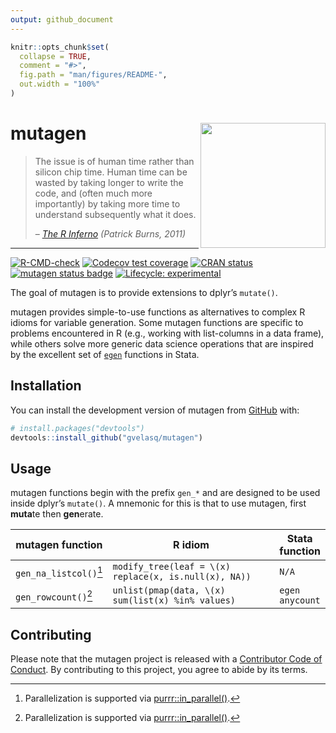 ```yaml
---
output: github_document
---
```


<!-- README.md is generated from README.Rmd. Please edit that file -->

```r
knitr::opts_chunk$set(
  collapse = TRUE,
  comment = "#>",
  fig.path = "man/figures/README-",
  out.width = "100%"
)
```

# mutagen <img src="man/figures/logo.png" align="right" height="200"/>

> The issue is of human time rather than silicon chip time. Human time can be wasted by taking longer to write the code, and (often much more importantly) by taking more time to understand subsequently what it does.
>
> -- [*The R Inferno*](https://www.burns-stat.com/documents/books/the-r-inferno) *(Patrick Burns, 2011)*

***

<!-- badges: start -->

[![R-CMD-check](https://github.com/gvelasq/mutagen/actions/workflows/R-CMD-check.yaml/badge.svg?branch=main)](https://github.com/gvelasq/mutagen/actions/workflows/R-CMD-check.yaml)
[![Codecov test coverage](https://codecov.io/gh/gvelasq/mutagen/graph/badge.svg)](https://app.codecov.io/gh/gvelasq/mutagen)
[![CRAN status](https://www.r-pkg.org/badges/version/mutagen)](https://CRAN.R-project.org/package=mutagen)
[![mutagen status badge](https://gvelasq.r-universe.dev/mutagen/badges/version)](https://gvelasq.r-universe.dev/mutagen)
[![Lifecycle: experimental](https://img.shields.io/badge/lifecycle-experimental-orange.svg)](https://www.tidyverse.org/lifecycle/#experimental)

<!-- badges: end -->

The goal of mutagen is to provide extensions to dplyr's `mutate()`.

mutagen provides simple-to-use functions as alternatives to complex R idioms for variable generation. Some mutagen functions are specific to problems encountered in R (e.g., working with list-columns in a data frame), while others solve more generic data science operations that are inspired by the excellent set of [`egen`](https://www.stata.com/manuals/degen.pdf) functions in Stata.

## Installation

You can install the development version of mutagen from [GitHub](https://github.com) with:

``` r
# install.packages("devtools")
devtools::install_github("gvelasq/mutagen")
```

## Usage

mutagen functions begin with the prefix `gen_*` and are designed to be used inside dplyr's `mutate()`. A mnemonic for this is that to use mutagen, first **muta**te then **gen**erate.

| mutagen function   | R idiom                                               | Stata function |
|--------------------|-------------------------------------------------------|-------------|
| `gen_na_listcol()`[^1] | `modify_tree(leaf = \(x) replace(x, is.null(x), NA))` | `N/A`       |
| `gen_rowcount()`[^1] | `unlist(pmap(data, \(x) sum(list(x) %in% values)` | `egen anycount` |

## Contributing

Please note that the mutagen project is released with a [Contributor Code of Conduct](.github/CODE_OF_CONDUCT.md). By contributing to this project, you agree to abide by its terms.

[^1]: Parallelization is supported via [purrr::in_parallel()](https://purrr.tidyverse.org/reference/in_parallel.html).
